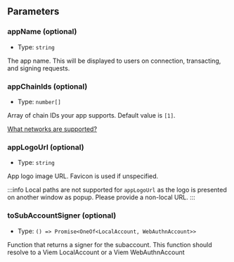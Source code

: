 
## Parameters

### appName (optional)

- Type: `string`

The app name. This will be displayed to users on connection, transacting, and signing requests.

### appChainIds (optional)

- Type: `number[]`

Array of chain IDs your app supports. Default value is `[1]`.

[What networks are supported?](/identity/smart-wallet/FAQ#what-networks-are-supported)

### appLogoUrl (optional)

- Type: `string`

App logo image URL. Favicon is used if unspecified.

:::info
Local paths are not supported for `appLogoUrl` as the logo is presented on another window as popup. Please provide a non-local URL.
:::

### toSubAccountSigner (optional)

- Type: `() => Promise<OneOf<LocalAccount, WebAuthnAccount>>`

Function that returns a signer for the subaccount. This function should resolve to a Viem LocalAccount or a Viem WebAuthnAccount

<PreferenceParameters />
